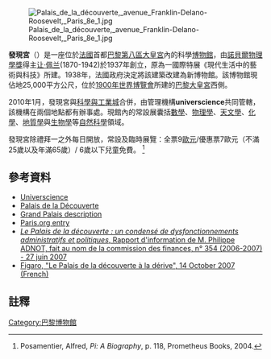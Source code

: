 [[File:Palais_de_la_découverte,_avenue_Franklin-Delano-Roosevelt,_Paris_8e_1.jpg|thumb]]

'''發現宮'''（{{lang-fr|Palais de la Découverte}}）是一座位於[[法國|法國]]首都[[巴黎|巴黎]][[巴黎第八區|第八區]][[巴黎大皇宮|大皇宮]]內的科學[[博物館|博物館]]，由[[諾貝爾物理學獎|諾貝爾物理學獎]]得主[[让·佩兰|让·佩兰]](1870-1942)於1937年創立，原為一國際特展《現代生活中的藝術與科技》所建。1938年，法國政府決定將該建築改建為新博物館。該博物館現佔地25,000平方公尺，位於[[1900年世界博覽會|1900年世界博覽會]]所建的[[巴黎大皇宮|巴黎大皇宮]]西側。

2010年1月，發現宮與[[科學與工業城|科學與工業城]]合併，由管理機構'''universcience'''共同管轄，該機構在兩個地點都有辦事處。現館內的常設展囊括[[數學|數學]]、[[物理學|物理學]]、[[天文學|天文學]]、[[化學|化學]]、[[地質學|地質學]]與[[生物學|生物學]]等[[自然科學|自然科學]]領域。

發現宮除禮拜一之外每日開放，常設及臨時展覽：全票9[[歐元|歐元]]/優惠票7歐元（不滿25歲以及年滿65歲）/ 6歲以下兒童免費。
<ref>Posamentier, Alfred, ''Pi:  A Biography'', p. 118, Prometheus Books, 2004.</ref>

==參考資料==
{{Commons category|Palais de la découverte}}
* [http://www.universcience.fr Universcience] {{Wayback|url=http://www.universcience.fr/ |date=20100124032242 }}
* [http://www.palais-decouverte.fr Palais de la Découverte] {{Wayback|url=http://www.palais-decouverte.fr/ |date=19981111190742 }}
* [https://web.archive.org/web/20080615003754/http://www.grandpalais.fr/en/The_building/The_building/p-570-The_palais_de_la_Decouverte.htm Grand Palais description]
* [https://web.archive.org/web/20080705040214/http://paris.org/Musees/Decouverte/ Paris.org entry]
* [http://www.senat.fr/noticerap/2006/r06-354-notice.html ''Le Palais de la découverte : un condensé de dysfonctionnements administratifs et politiques'', Rapport d'information de M. Philippe ADNOT, fait au nom de la commission des finances, n° 354 (2006-2007) - 27 juin 2007] {{Wayback|url=http://www.senat.fr/noticerap/2006/r06-354-notice.html |date=20090429082418 }}
* [http://www.lefigaro.fr/sciences/20070705.FIG000000025_le_palais_de_la_decouverte_a_la_derive.html Figaro, "Le Palais de la découverte à la dérive",  14 October 2007 (French)] {{Wayback|url=http://www.lefigaro.fr/sciences/20070705.FIG000000025_le_palais_de_la_decouverte_a_la_derive.html |date=20170104090640 }}

==註釋==
[[Category:巴黎博物館|Category:巴黎博物館]]